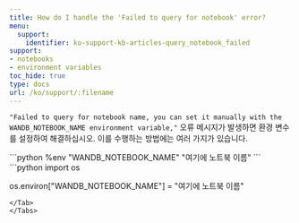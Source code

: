 ---
title: How do I handle the 'Failed to query for notebook' error?
menu:
  support:
    identifier: ko-support-kb-articles-query_notebook_failed
support:
- notebooks
- environment variables
toc_hide: true
type: docs
url: /ko/support/:filename
---

`"Failed to query for notebook name, you can set it manually with the WANDB_NOTEBOOK_NAME environment variable,"` 오류 메시지가 발생하면 환경 변수를 설정하여 해결하십시오. 이를 수행하는 방법에는 여러 가지가 있습니다.

<Tabs>
<Tab title="Tab">
```python
%env "WANDB_NOTEBOOK_NAME" "여기에 노트북 이름"
```
</Tab>
<Tab title="Tab">
```python
import os

os.environ["WANDB_NOTEBOOK_NAME"] = "여기에 노트북 이름"
```
</Tab>
</Tabs>
